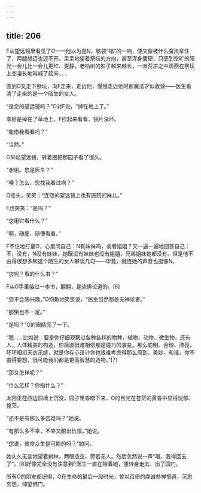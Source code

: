 ```yaml
---
---
---
```

title: 206
---



F从望远镜里看见了O——他以为是N，脑袋“嗡”的一响，便又像被什么魔法拿住了，两腿想迈也迈不开，呆呆地望着祭坛的方向，甚至浑身僵硬，只感到空旷的阳光一会儿比一会儿更红、更静，老柏树的影子越来越长，一派荒凉之中雨燕在祭坛上空凄长地叫喊了起来……

直到O又走下祭坛，向F走来，走近他，慢慢走近他时那魔法才似收敛——医生看清了走来的是一个陌生的女人。

“是您的望远镜吗？”O对F说，“掉在地上了。”

幸好是掉在了草地上，F捡起来看看，镜片没坏。

“能借我看看吗？”

“当然。”

O举起望远镜，转着圈把那园子看了很久。

“谢谢。您是医生？”

“噢？怎么，您找我看过病？”

O摇头，笑笑：“连您的望远镜上也有医院的味儿。”

F也笑笑：“是吗？”

“您用它看什么？”

“啊，随便，随便看看。”

F不住地打量O，心里问自己：N有妹妹吗，或者姐姐？又一遍一遍地回答自己：不，没有，N没有妹妹，她既没有妹妹也没有姐姐，兄弟姐妹她都没有。但是他不由得很想多和这个陌生的女人攀谈几句——毕竟，就连她的声音也挺像N。

“您呢？看的什么书？”

F从O手里接过一本书，翻翻，是谈佛论道的。[6]

“您不会感兴趣，”O抱歉地笑笑说，“医生当然都是无神论者。”

“那倒也不一定。”

“是吗？”O的眼睛亮了一下。

“嗯……比如说：要是你仔细观察过各种各样的物种，植物、动物、微生物，还有人，人体精美的构造，你简直很难相信那是碰巧的演变。那么聪明、合理、漂亮，环环相扣天衣无缝，就是你存心设计你也很难考虑得那么周到、美妙、和谐，你不由得要想，很可能我们都是更高智慧的造物。”[7]

“那又怎样呢？”

“什么怎样？你指什么？”

太阳正在西边园墙上沉没，园子里昏暗下来，O的目光在苍茫的黄昏中显得忧郁、惶茫。

“还不是有那么多苦难吗？”她说。

“有那么多不幸，不幸又酿出仇恨。”她说。

“您说，普度众生是可能的吗？”她问。

她久久无言地望着树林，两眼空空，旁若无人。然后忽然说一声“哦，我得回去了”。[8]好像完全没有注意到F医生一直在陪着她，便转身走去，出了园门。

所有O的朋友都记得，O在生命的最后一段时光，曾以百倍的虔诚参禅悟道，沉思玄想，仰望佛门。